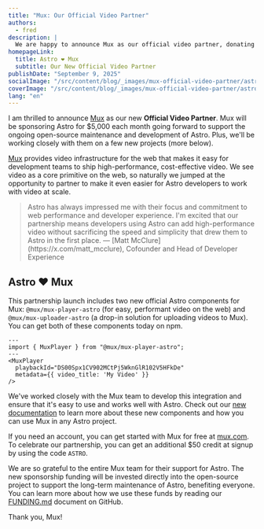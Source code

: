 ```yaml
---
title: "Mux: Our Official Video Partner"
authors:
  - fred
description: |
  We are happy to announce Mux as our official video partner, donating $5,000 each month toward the ongoing open-source maintenance and development of Astro.
homepageLink:
  title: Astro ❤️ Mux
  subtitle: Our New Official Video Partner
publishDate: "September 9, 2025"
socialImage: "/src/content/blog/_images/mux-official-video-partner/astro-mux-social.webp"
coverImage: "/src/content/blog/_images/mux-official-video-partner/astro-mux-header.webp"
lang: "en"
---
```



I am thrilled to announce [Mux](https://www.mux.com?utm_campaign=21819274-Astro&utm_source=astro) as our new **Official Video Partner**. Mux will be sponsoring Astro for $5,000 each month going forward to support the ongoing open-source maintenance and development of Astro. Plus, we'll be working closely with them on a few new projects (more below).

[Mux](https://www.mux.com?utm_campaign=21819274-Astro&utm_source=astro) provides video infrastructure for the web that makes it easy for development teams to ship high-performance, cost-effective video. We see video as a core primitive on the web, so naturally we jumped at the opportunity to partner to make it even easier for Astro developers to work with video at scale.

<Blockquote>
	<Fragment slot="quote" >
		Astro has always impressed me with their focus and commitment to web performance and developer experience. I'm excited that our partnership means developers using Astro can add high-performance video without sacrificing the speed and simplicity that drew them to Astro in the first place.
	</Fragment>
	<Fragment slot="caption">
		— [Matt McClure](https://x.com/matt_mcclure), Cofounder and Head of Developer Experience
	</Fragment>
</Blockquote>

## Astro ❤️ Mux

This partnership launch includes two new official Astro components for Mux: `@mux/mux-player-astro` (for easy, performant video on the web) and `@mux/mux-uploader-astro` (a drop-in solution for uploading videos to Mux). You can get both of these components today on npm.

```astro
---
import { MuxPlayer } from "@mux/mux-player-astro";
---
<MuxPlayer
  playbackId="DS00Spx1CV902MCtPj5WknGlR102V5HFkDe"
  metadata={{ video_title: 'My Video' }}
/>
```

We've worked closely with the Mux team to develop this integration and ensure that it's easy to use and works well with Astro. Check out our [new documentation](https://docs.astro.build/en/guides/media/mux/) to learn more about these new components and how you can use Mux in any Astro project.

If you need an account, you can get started with Mux for free at [mux.com](https://www.mux.com?utm_campaign=21819274-Astro&utm_source=astro). To celebrate our partnership, you can get an additional $50 credit at signup by using the code `ASTRO`.

We are so grateful to the entire Mux team for their support for Astro. The new sponsorship funding will be invested directly into the open-source project to support the long-term maintenance of Astro, benefiting everyone. You can learn more about how we use these funds by reading our [FUNDING.md](https://github.com/withastro/.github/blob/main/FUNDING.md) document on GitHub.

Thank you, Mux!
